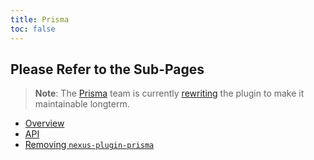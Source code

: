 ```yaml
---
title: Prisma
toc: false
---
```


## Please Refer to the Sub-Pages

> **Note**: The [Prisma](https://www.prisma.io) team is currently [rewriting](https://github.com/graphql-nexus/nexus-plugin-prisma/issues/1039) the plugin to make it maintainable longterm.

- [Overview](/plugins/prisma/overview)
- [API](/plugins/prisma/api)
- [Removing `nexus-plugin-prisma`](/plugins/prisma/removing-the-nexus-plugin-prisma)

